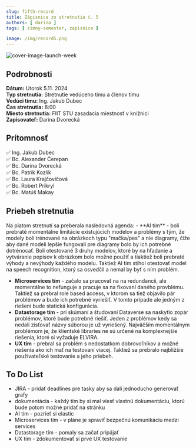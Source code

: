 ```yaml
---
slug: fifth-record
title: Zápisnica zo stretnutia č. 5
authors: [ darina ]
tags: [ zimny-semester, zapisnice ]

image: /img/record5.png
---
```

![cover-image-launch-week](/img/record5.png)

<!-- ❌✅ -->
<!-- truncate -->

## Podrobnosti

**Dátum:** Utorok 5.11. 2024  
**Typ stretnutia:** Stretnutie vedúceho tímu a členov tímu  
**Vedúci tímu:** Ing. Jakub Dubec  
**Čas stretnutia:** 8:00  
**Miesto stretnutia:** FIIT STU zasadacia miestnosť v knižnici   
**Zapisovateľ:** Darina Dvorecká


## Prítomnosť

 ✅ Ing. Jakub Dubec  
 ✅ Bc. Alexander Čerepan  
 ✅ Bc. Darina Dvorecká  
 ✅ Bc. Patrik Kozlík  
 ✅ Bc. Laura Krajčovičová  
 ✅ Bc. Robert Prikryl  
 ✅ Bc. Matúš Makay

## Priebeh stretnutia
<div style={{ textAlign: 'justify' }}>
Na piatom stretnutí sa preberala nasledovná agenda:
- **AI tím** - boli prebraté momentálne limitácie existujúcich modelov a problémy s tým, že modely boli trénované na obrázkoch typu "mačka/pes" a nie diagramy, 
čiže aby dané modeli lepšie fungovali pre diagramy bolo by ich potrebné dotrénocať. Boli otestované 3 druhy modelov, ktoré by na hľadanie a vytváranie popisov k obrázkom bolo možné použiť 
a tiaktiež boli prebraté výhody a nevýhody každého modelu. Taktiež AI tím stihol otestovať model na speech recognition, ktorý sa osvedčil a nemal by byť s ním problém.

- **Microservices tím** - začalo sa pracovať na na redundancii, ale momentálne to nefunguje a pracuje sa na fixovaní daného provblému.
Taktiež sa prebral role based access, v ktorom sa tiež objavilo pár problémov a bude ich potrebné vyriešiť. V tomto prípade ale jedným z riešení bude statická konfigurácia.
- **Datastorage tím** - pri skúmaní a študovaní Dataverse sa naskytlo zopár problémov, ktoré bude potrebné riešiť. Jeden z problémov kedy sa nedali zisťovať názvy súborou 
je už vyriešený. Najväčším momentálnym problémom je, že klientské libraries ne sú určené na komplexnejšie riešenia, ktoré si vyžaduje ELVIRA.
- **UX tím** - prebral sa problém s nedostatkom dobrovoľníkov a možné riešenia ako ich mať na testovaní viacej. Taktiež sa prebralo
najbližšie používateľské testovanie a jeho priebeh.

</div>


## To Do List

- JIRA - pridať deadlines pre tasky aby sa dali jednoducho generovať grafy
- dokumentácia - každý tím by si mal viesť vlastnú dokumentáciu, ktorú bude potom možné pridať na stránku
- AI tím - pozrieť si elastic
- Microservices tím - v pláne je spraviť bezpečnú komunikáciu medzi services
- Datastorage tím - pomaly sa začať pripájať
- UX tím - zdokumentovať si prvé UX testovanie
